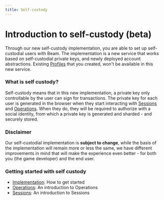 ```yaml
---
title: Self-custody
---
```


# Introduction to self-custody (beta)

Through our new self-custody implementation, you are able to set up self-custodial users with Beam. The implementation is a new service that works based on self-custodial private keys, and newly deployed account abstractions. Existing [Profiles](/service/profiles/introduction) that you created, won't be available in this new service.


### What is self custody?

Self-custody means that in this new implementation, a private key only controllable by the user can sign for transactions. The private key for each user is generated in the browser when they start interacting with [Sessions](/service/sessions/introduction) and [Operations](/service/operations/introduction).
When they do, they will be required to authorize with a social identity, from which a private key is generated and sharded - and securely stored.

### Disclaimer

Our self-custodial implementation is **subject to change**, while the basis of the implementation will remain more or less the same, we have different improvements in mind that will make the experience even better - for both you (the game developer) and the end user.


### Getting started with self custody

- [Implementation](/service/self-custody/implementation): How to get started
- [Operations](/service/operations/introduction): An introduction to Operations
- [Sessions](/service/sessions/introduction): An introduction to Sessions
